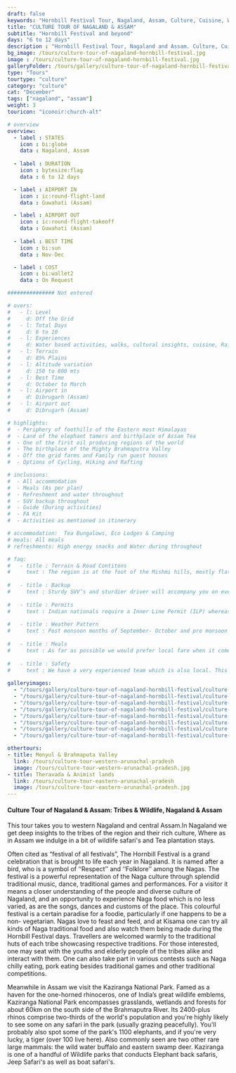 ```yaml
---
draft: false
keywords: "Hornbill Festival Tour, Nagaland, Assam, Culture, Cuisine, Wildlife"
title: "CULTURE TOUR OF NAGALAND & ASSAM" 
subtitle: "Hornbill Festival and beyond"
days: "6 to 12 days"
description : "Hornbill Festival Tour, Nagaland and Assam. Culture, Cuisine and Wildlife of Assam and Nagaland"
bg_image: /tours/culture-tour-of-nagaland-hornbill-festival.jpg 
image : /tours/culture-tour-of-nagaland-hornbill-festival.jpg
galleryFolder: /tours/gallery/culture-tour-of-nagaland-hornbill-festival
type: "Tours" 
tourtype: "culture"
category: "culture"
cat: "December"
tags: ["nagaland", "assam"]
weight: 3
touricon: "iconoir:church-alt"

# overview
overview:
  - label : STATES
    icon : bi:globe
    data : Nagaland, Assam
    
  - label : DURATION
    icon : bytesize:flag
    data : 6 to 12 days

  - label : AIRPORT IN
    icon : ic:round-flight-land
    data : Guwahati (Assam)

  - label : AIRPORT OUT
    icon : ic:round-flight-takeoff
    data : Guwahati (Assam)
    
  - label : BEST TIME
    icon : bi:sun
    data : Nov-Dec

  - label : COST
    icon : bi:wallet2
    data : On Request

############### Not entered

# overs:
#   - l: Level 
#     d: Off the Grid
#   - l: Total Days 
#     d: 6 to 10
#   - l: Experiences 
#     d: Water based activities, walks, cultural insights, cuisine, Rafting & cycling
#   - l: Terrain 
#     d: 85% Plains
#   - l: Altitude variation 
#     d: 150 to 800 mts
#   - l: Best Time 
#     d: October to March
#   - l: Airport in
#     d: Dibrugarh (Assam)
#   - l: Airport out
#     d: Dibrugarh (Assam)

# highlights:
#  - Periphery of foothills of the Eastern most Himalayas
#  - Land of the elephant tamers and birthplace of Assam Tea
#  - One of the first oil producing regions of the world
#  - The birthplace of the Mighty Brahmaputra Valley
#  - Off the grid farms and Family run guest houses
#  - Options of Cycling, Hiking and Rafting

# inclusions:
#  - All accommodation
#  - Meals (As per plan)
#  - Refreshment and water throughout
#  - SUV backup throughout
#  - Guide (During activities)
#  - FA Kit
#  - Activities as mentioned in itinerary

# accommodation:  Tea Bungalows, Eco Lodges & Camping
# meals: All meals
# refreshments: High energy snacks and Water during throughout

# faq:
#   - title : Terrain & Road Contitons
#     text : The region is at the foot of the Mishmi hills, mostly flat river plains
  
#   - title : Backup
#     text : Sturdy SUV’s and sturdier driver will accompany you on every trip. the condition of roads do not allow for larger vehicles, however do our best to provide you the best in comfort in relation to the routes that we ply on. These vehicles are along right from your airport pick up to your drop back to the airport.
  
#   - title : Permits
#     text : Indian nationals require a Inner Line Permit (ILP) whereas foreign nationals require Restricted Area Permits (RAP), both of which have a certain fees applicable.
  
#   - title : Weather Pattern
#     text : Post monsoon months of September- October and pre monsoon months of March-April are very pleasant with blue skies and a fair days. Peak winters are from November to February with the mercury coming down below 18 C, in the evenings, however the days are still favourable for cycling.
  
#   - title : Meals
#     text : As far as possible we would prefer local fare when it comes to meals, however we understand the need for comfort food when multiple days of intense exertion is required. Nutritious and palatable foot is always freshly cooked with fresh local ingredients. We provide potable packaged water which we carry in large 20lt cans so as keep plastic to the minimum. Reusable water bottles are provided at the onset of each journey.
  
#   - title : Safety
#     text : We have a very experienced team which is also local. This reflects in the overall safety of our tours. Rest assured your guides know where extra attention is required and when. All our routes are well known to us, we know where the nearest medical facilities are, we know whom to contact if in case of an emergency, we know all the alternate routes in case of road blockages. We have CASEVAC protocols in place to streamline the process in case of emergencies. You can rest easy knowing that in the outdoors in general and this region in particular you are in safe hands with us.
  
galleryimages:
  - "/tours/gallery/culture-tour-of-nagaland-hornbill-festival/culture-tour-of-nagaland-hornbill-festival1.jpg"
  - "/tours/gallery/culture-tour-of-nagaland-hornbill-festival/culture-tour-of-nagaland-hornbill-festival2.jpg"
  - "/tours/gallery/culture-tour-of-nagaland-hornbill-festival/culture-tour-of-nagaland-hornbill-festival3.jpg"
  - "/tours/gallery/culture-tour-of-nagaland-hornbill-festival/culture-tour-of-nagaland-hornbill-festival4.jpg"
  - "/tours/gallery/culture-tour-of-nagaland-hornbill-festival/culture-tour-of-nagaland-hornbill-festival5.jpg"
  - "/tours/gallery/culture-tour-of-nagaland-hornbill-festival/culture-tour-of-nagaland-hornbill-festival6.jpg"
  - "/tours/gallery/culture-tour-of-nagaland-hornbill-festival/culture-tour-of-nagaland-hornbill-festival7.jpg"
  - "/tours/gallery/culture-tour-of-nagaland-hornbill-festival/culture-tour-of-nagaland-hornbill-festival9.jpg" 

othertours:
- title: Monyul & Brahmaputa Valley 
  link: /tours/culture-tour-western-arunachal-pradesh
  image: /tours/culture-tour-western-arunachal-pradesh.jpg
- title: Theravada & Animist lands 
  link: /tours/culture-tour-eastern-arunachal-pradesh
  image: /tours/culture-tour-eastern-arunachal-pradesh.jpg 
---
```

 
#### Culture Tour of Nagaland & Assam: Tribes & Wildlife, Nagaland & Assam
This tour takes you to western Nagaland and central Assam.In Nagaland we get deep insights to the tribes of the region and their rich culture, Where as in Assam we indulge in a bit of wildlife safari's and Tea plantation stays.

 Often cited as “festival of all festivals”, The Hornbill Festival is a grand celebration that is brought to life each year in Nagaland. It is named after a bird, who is a symbol of ‘‘Respect’’ and ‘‘Folklore’’ among the Nagas. The festival is a powerful representation of the Naga culture through splendid traditional music, dance, traditional games and performances. For a  visitor it means a closer understanding of the people and diverse culture of Nagaland, and an opportunity to experience Naga food which is no less varied, as are the songs, dances and customs of the place. This colourful festival is a certain paradise for a foodie, particularly if one happens to be a non- vegetarian. Nagas love to feast and feed, and at Kisama one can try all kinds of Naga traditional food and also watch them being made during the Hornbill Festival days. Travellers are welcomed warmly to the traditional huts of each tribe showcasing respective traditions. For those interested, one may seat with the youths and elderly people of the tribes alike and interact with them. One can also take part in various contests such as Naga chilly eating, pork eating besides traditional games and other traditional competitions.

 Meanwhile in Assam we visit the Kaziranga National Park. Famed as a haven for the one-horned rhinoceros, one of India’s great wildlife emblems, Kaziranga National Park encompasses grasslands, wetlands and forests for about 60km on the south side of the Brahmaputra River. Its 2400-plus rhinos comprise two-thirds of the world's population and you're highly likely to see some on any safari in the park (usually grazing peacefully). You'll probably also spot some of the park's 1100 elephants, and if you're very lucky, a tiger (over 100 live here). Also commonly seen are two other rare large mammals: the wild water buffalo and eastern swamp deer. Kaziranga is one of a handful of Wildlife parks that conducts Elephant back safaris, Jeep Safari's as well as boat safari's.
